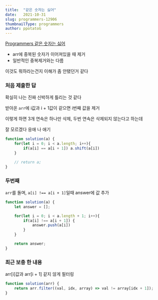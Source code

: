 ```yaml
---
title:  "같은 숫자는 싫어"
date:   2021-10-31
slug: programmers-12906
thumbnailType: programmers
author: ppotatoG
---
```

[Programmers 같은 숫자는 싫어](https://programmers.co.kr/learn/courses/30/lessons/12906?language=javascript)

- arr에 중복된 숫자가 이어져있을 때 제거
- 일반적인 중복제거와는 다름

이것도 뭐하라는건지 이해가 좀 안됐던거 같다

### 처음 제출한 답

확실히 나는 진짜 신박하게 틀리는 것 같다

받아온 `arr`에 i값과 i + 1값이 같으면 i번째 값을 제거

이렇게 하면 3개 연속은 하나만 삭제, 두번 연속은 삭제되지 않는다고 하는데

잘 모르겠다 응애 나 애기

```js
function solution(a) {
    for(let i = 0; i < a.length; i++){
        if(a[i] == a[i + 1]) a.shift(a[i])
    }

    // return a;
}
```


### 두번째

`arr`를 돌며, `a[i] !== a[i + 1]`일때 answer에 값 추가

```js
function solution(a) {
    let answer = [];

    for(let i = 0; i < a.length + 1; i++){
        if(a[i] !== a[i + 1]) {
            answer.push(a[i])
        }
    }

    return answer;
}
```

### 최근 보충 한 내용

arr[i]값과 arr[i + 1] 같지 않게 필터링
```js
function solution(arr) {
    return arr.filter((val, idx, array) => val != array[idx + 1]);
}
```